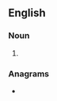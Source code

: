 {{also|Driers}}
==English==

===Noun===
{{head|en|noun form}}

# {{plural of|en|drier}}

===Anagrams===
* {{anagrams|en|a=deirrs|derris|reirds|riders|sirred}}